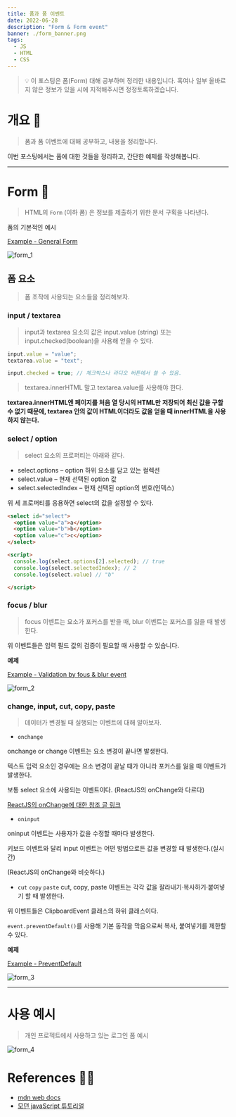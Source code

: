 ```yaml
---
title: 폼과 폼 이벤트
date: 2022-06-28
description: "Form & Form event"
banner: ./form_banner.png
tags:
  - JS
  - HTML
  - CSS
---
```


> 💡 이 포스팅은 폼(Form) 대해 공부하며 정리한 내용입니다. 혹여나 일부 올바르지 않은 정보가 있을 시에 지적해주시면 정정토록하겠습니다.

# 개요 🛫

> 폼과 폼 이벤트에 대해 공부하고, 내용을 정리합니다.

이번 포스팅에서는 폼에 대한 것들을 정리하고, 간단한 예제를 작성해봅니다.

---

# Form 📜

> HTML의 `Form` (이하 폼) 은 정보를 제출하기 위한 문서 구획을 나타낸다.

폼의 기본적인 예시

[Example - General Form](https://codepen.io/task11/pen/GRQjoQE)

![form_1](form_1.png)

## 폼 요소

> 폼 조작에 사용되는 요소들을 정리해보자.

### input / textarea

> input과 textarea 요소의 값은 input.value (string) 또는 input.checked(boolean)을 사용해 얻을 수 있다.

```javascript
input.value = "value";
textarea.value = "text";

input.checked = true; // 체크박스나 라디오 버튼에서 쓸 수 있음.
```

> textarea.innerHTML 말고 textarea.value를 사용해야 한다.

**textarea.innerHTML엔 페이지를 처음 열 당시의 HTML만 저장되어 최신 값을 구할 수 없기 때문에, textarea 안의 값이 HTML이더라도 값을 얻을 때 innerHTML을 사용하지 않는다.**

### select / option

> select 요소의 프로퍼티는 아래와 같다.

- select.options – option 하위 요소를 담고 있는 컬렉션
- select.value – 현재 선택된 option 값
- select.selectedIndex – 현재 선택된 option의 번호(인덱스)

위 세 프로퍼티를 응용하면 select의 값을 설정할 수 있다.

```HTML
<select id="select">
  <option value="a">a</option>
  <option value="b">b</option>
  <option value="c">c</option>
</select>

<script>
  console.log(select.options[2].selected); // true
  console.log(select.selectedIndex); // 2
  console.log(select.value) // "b"

</script>
```

### focus / blur

> focus 이벤트는 요소가 포커스를 받을 때, blur 이벤트는 포커스를 잃을 때 발생한다.

위 이벤트들은 입력 필드 값의 검증이 필요할 때 사용할 수 있습니다.

**예제**

[Example - Validation by fous & blur event](https://codepen.io/task11/pen/qBxaaPE)

![form_2](form_2.png)

### change, input, cut, copy, paste

> 데이터가 변경될 때 실행되는 이벤트에 대해 알아보자.

- `onchange`

onchange or change 이벤트는 요소 변경이 끝나면 발생한다.

텍스트 입력 요소인 경우에는 요소 변경이 끝날 때가 아니라 포커스를 잃을 때 이벤트가 발생한다.

보통 select 요소에 사용되는 이벤트이다.
(ReactJS의 onChange와 다르다)

[ReactJS의 onChange에 대한 참조 글 링크](http://daplus.net/javascript-react%EC%97%90%EC%84%9C-onchange%EC%99%80-oninput%EC%9D%98-%EC%B0%A8%EC%9D%B4%EC%A0%90%EC%9D%80-%EB%AC%B4%EC%97%87%EC%9E%85%EB%8B%88%EA%B9%8C/)

- `oninput`

oninput 이벤트는 사용자가 값을 수정할 때마다 발생한다.

키보드 이벤트와 달리 input 이벤트는 어떤 방법으로든 값을 변경할 때 발생한다.(실시간)

(ReactJS의 onChange와 비슷하다.)

- `cut` `copy` `paste`
  cut, copy, paste 이벤트는 각각 값을 잘라내기·복사하기·붙여넣기 할 때 발생한다.

위 이벤트들은 ClipboardEvent 클래스의 하위 클래스이다.

`event.preventDefault()`를 사용해 기본 동작을 막음으로써 복사, 붙여넣기를 제한할 수 있다.

**예제**

[Example - PreventDefault](https://codepen.io/task11/pen/abqmBRw)

![form_3](form_3.png)

---

# 사용 예시

> 개인 프로젝트에서 사용하고 있는 로그인 폼 예시

![form_4](form_4.png)

# References 🙏🏽

- [mdn web docs](https://developer.mozilla.org/ko/docs/Web/API/Document_Object_Model/Introduction)
- [모던 javaScript 튜토리얼](https://ko.javascript.info/)
